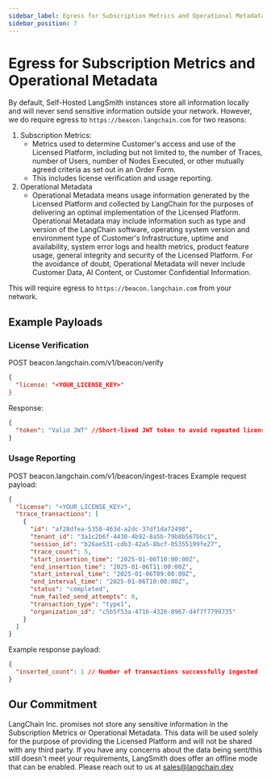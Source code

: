 ```yaml
---
sidebar_label: Egress for Subscription Metrics and Operational Metadata
sidebar_position: 7
---
```


# Egress for Subscription Metrics and Operational Metadata

By default, Self-Hosted LangSmith instances store all information locally and will never send sensitive information outside your network. However, we do require egress to `https://beacon.langchain.com` for two reasons:

1. Subscription Metrics:
    - Metrics used to determine Customer's access and use of the Licensed Platform, including but not limited to, the number of Traces, number of Users, number of Nodes Executed, or other mutually agreed criteria as set out in an Order Form.
    - This includes license verification and usage reporting.
2. Operational Metadata
    - Operational Metadata means usage information generated by the Licensed Platform and collected by LangChain for the purposes of delivering an optimal implementation of the Licensed Platform. Operational Metadata may include information such as type and version of the LangChain software, operating system version and environment type of Customer's Infrastructure, uptime and availability, system error logs and health metrics, product feature usage, general integrity and security of the Licensed Platform. For the avoidance of doubt, Operational Metadata will never include Customer Data, AI Content, or Customer Confidential Information.

This will require egress to `https://beacon.langchain.com` from your network.

## Example Payloads

### License Verification

POST beacon.langchain.com/v1/beacon/verify
```json
{
  "license: "<YOUR_LICENSE_KEY>"
}
```
Response:
```json
{
  "token": "Valid JWT" //Short-lived JWT token to avoid repeated license checks
}
```

### Usage Reporting

POST beacon.langchain.com/v1/beacon/ingest-traces
Example request payload:
```json
{
  "license": "<YOUR_LICENSE_KEY>",
  "trace_transactions": [
    {
      "id": "af28dfea-5358-463d-a2dc-37df1da72498",
      "tenant_id": "3a1c2b6f-4430-4b92-8a5b-79b8b567bbc1",
      "session_id": "b26ae531-cdb3-42a5-8bcf-05355199fe27",
      "trace_count": 5,
      "start_insertion_time": "2025-01-06T10:00:00Z",
      "end_insertion_time": "2025-01-06T11:00:00Z",
      "start_interval_time": "2025-01-06T09:00:00Z",
      "end_interval_time": "2025-01-06T10:00:00Z",
      "status": "completed",
      "num_failed_send_attempts": 0,
      "transaction_type": "type1",
      "organization_id": "c5b5f53a-4716-4326-8967-d4f7f7799735"
    }
  ]
}
```

Example response payload:
```json
{
  "inserted_count": 1 // Number of transactions successfully ingested
}
```

## Our Commitment

LangChain Inc. promises not store any sensitive information in the Subscription Metrics or Operational Metadata. This data will be used solely for the purpose of providing the Licensed Platform and will not be shared with any third party.
If you have any concerns about the data being sent/this still doesn't meet your requirements, LangSmith does offer an offline mode that can be enabled. Please reach out to us at [sales@langchain.dev](mailto:sales@langchain.dev)
